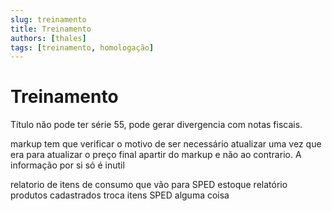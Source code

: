 ```yaml
---
slug: treinamento
title: Treinamento
authors: [thales]
tags: [treinamento, homologação]
---
```



# Treinamento

Título não pode ter série 55, pode gerar divergencia com notas fiscais.

markup tem que verificar o motivo de ser necessário atualizar uma vez que era 
para atualizar o preço final apartir do markup e não ao contrario. A informação por si só é inutil

relatorio de itens de consumo que vão para SPED
estoque relatório produtos cadastrados troca itens SPED alguma coisa


##
